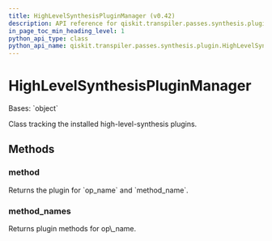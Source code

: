 ```yaml
---
title: HighLevelSynthesisPluginManager (v0.42)
description: API reference for qiskit.transpiler.passes.synthesis.plugin.HighLevelSynthesisPluginManager in qiskit v0.42
in_page_toc_min_heading_level: 1
python_api_type: class
python_api_name: qiskit.transpiler.passes.synthesis.plugin.HighLevelSynthesisPluginManager
---
```


# HighLevelSynthesisPluginManager

<Class id="qiskit.transpiler.passes.synthesis.plugin.HighLevelSynthesisPluginManager" isDedicatedPage={true} github="https://github.com/qiskit/qiskit/tree/stable/0.23/qiskit/transpiler/passes/synthesis/plugin.py" signature="HighLevelSynthesisPluginManager" modifiers="class">
  Bases: `object`

  Class tracking the installed high-level-synthesis plugins.

  ## Methods

  <span id="qiskit-transpiler-passes-synthesis-plugin-highlevelsynthesispluginmanager-method" />

  ### method

  <Function id="qiskit.transpiler.passes.synthesis.plugin.HighLevelSynthesisPluginManager.method" signature="HighLevelSynthesisPluginManager.method(op_name, method_name)">
    Returns the plugin for `op_name` and `method_name`.
  </Function>

  <span id="qiskit-transpiler-passes-synthesis-plugin-highlevelsynthesispluginmanager-method-names" />

  ### method\_names

  <Function id="qiskit.transpiler.passes.synthesis.plugin.HighLevelSynthesisPluginManager.method_names" signature="HighLevelSynthesisPluginManager.method_names(op_name)">
    Returns plugin methods for op\_name.
  </Function>
</Class>

